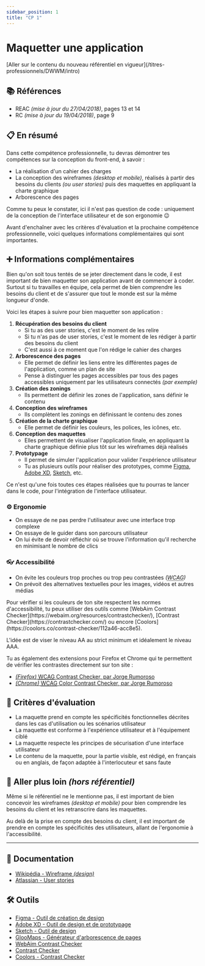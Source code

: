 ```yaml
---
sidebar_position: 1
title: "CP 1"
---
```



# Maquetter une application

<Admonition type="warning" title="Attention, tu es en train de consulter un référentiel expiré !">
[Aller sur le contenu du nouveau référentiel en vigueur](/titres-professionnels/DWWM/intro)
</Admonition>

## 📚 Références

- REAC _(mise à jour du 27/04/2018)_, pages 13 et 14
- RC _(mise à jour du 19/04/2018)_, page 9

## 📋 En résumé

Dans cette compétence professionnelle, tu devras démontrer tes compétences sur la conception du front-end, à savoir :

- La réalisation d'un cahier des charges
- La conception des wireframes _(desktop et mobile)_, réalisés à partir des besoins du clients _(ou user stories)_ puis des maquettes en appliquant la charte graphique
- Arborescence des pages

Comme tu peux le constater, ici il n'est pas question de code : uniquement de la conception de l'interface utilisateur et de son ergonomie 😉

Avant d'enchaîner avec les critères d'évaluation et la prochaine compétence professionnelle, voici quelques informations complémentaires qui sont importantes.

## ➕ Informations complémentaires

Bien qu'on soit tous tentés de se jeter directement dans le code, il est important de bien maquetter son application avant de commencer à coder.  
Surtout si tu travailles en équipe, cela permet de bien comprendre les besoins du client et de s'assurer que tout le monde est sur la même longueur d'onde.

Voici les étapes à suivre pour bien maquetter son application :

1. **Récupération des besoins du client**
    - Si tu as des user stories, c'est le moment de les relire
    - Si tu n'as pas de user stories, c'est le moment de les rédiger à partir des besoins du client
    - C'est aussi à ce moment que l'on rédige le cahier des charges
2. **Arborescence des pages**
    - Elle permet de définir les liens entre les différentes pages de l'application, comme un plan de site
    - Pense à distinguer les pages accessibles par tous des pages accessibles uniquement par les utilisateurs connectés _(par exemple)_
3. **Création des zonings**
    - Ils permettent de définir les zones de l'application, sans définir le contenu
4. **Conception des wireframes**
    - Ils complètent les zonings en définissant le contenu des zones
5. **Création de la charte graphique**
    - Elle permet de définir les couleurs, les polices, les icônes, etc.
6. **Conception des maquettes**
    - Elles permettent de visualiser l'application finale, en appliquant la charte graphique définie plus tôt sur les wireframes déjà réalisés
7. **Prototypage**
    - Il permet de simuler l'application pour valider l'expérience utilisateur
    - Tu as plusieurs outils pour réaliser des prototypes, comme [Figma](https://www.figma.com/fr-fr/), [Adobe XD](https://www.adobe.com/fr/products/xd.html), [Sketch](https://www.sketch.com/), etc.

Ce n'est qu'une fois toutes ces étapes réalisées que tu pourras te lancer dans le code, pour l'intégration de l'interface utilisateur.

### ⚙️ Ergonomie

- On essaye de ne pas perdre l'utilisateur avec une interface trop complexe
- On essaye de le guider dans son parcours utilisateur
- On lui évite de devoir réfléchir où se trouve l'information qu'il recherche en minimisant le nombre de clics

### 👓 Accessibilité

- On évite les couleurs trop proches ou trop peu contrastées _(<abbr title="Web Content Accessibility Guidelines">WCAG</abbr>)_
- On prévoit des alternatives textuelles pour les images, vidéos et autres médias

<Admonition type="info" title="Contrastes des couleurs">
Pour vérifier si les couleurs de ton site respectent les normes d'accessibilité, tu peux utiliser des outils comme [WebAim Contrast Checker](https://webaim.org/resources/contrastchecker/), [Contrast Checker](https://contrastchecker.com/) ou encore [Coolors](https://coolors.co/contrast-checker/112a46-acc8e5).

L'idée est de viser le niveau AA au strict minimum et idéalement le niveau AAA.

Tu as également des extensions pour Firefox et Chrome qui te permettent de vérifier les contrastes directement sur ton site :

- [_(Firefox)_ <abbr title="Web Content Accessibility Guidelines">WCAG</abbr> Contrast Checker, par Jorge Rumoroso](https://addons.mozilla.org/fr/firefox/addon/wcag-contrast-checker)
- [_(Chrome)_ <abbr title="Web Content Accessibility Guidelines">WCAG</abbr> Color Contrast Checker, par Jorge Rumoroso](https://chromewebstore.google.com/detail/wcag-color-contrast-check/plnahcmalebffmaghcpcmpaciebdhgdf)
</Admonition>

## 🎯 Critères d'évaluation

- La maquette prend en compte les spécificités fonctionnelles décrites dans les cas d'utilisation ou les scénarios utilisateur
- La maquette est conforme à l'expérience utilisateur et à l'équipement ciblé
- La maquette respecte les principes de sécurisation d'une interface utilisateur
- Le contenu de la maquette, pour la partie visible, est rédigé, en français ou en anglais, de façon adaptée à l'interlocuteur et sans faute

## 🤯 Aller plus loin _(hors référentiel)_

Même si le référentiel ne le mentionne pas, il est important de bien concevoir les wireframes _(desktop et mobile)_
pour bien comprendre les besoins du client et les retranscrire dans les maquettes.

Au delà de la prise en compte des besoins du client, il est important de prendre en compte les spécificités des utilisateurs,
allant de l'ergonomie à l'accessibilité.

---

## 🧠 Documentation

- [Wikipédia - Wireframe _(design)_](https://fr.wikipedia.org/wiki/Wireframe_(design))
- [Atlassian - User stories](https://www.atlassian.com/fr/agile/project-management/user-stories)

## 🛠️ Outils

- [Figma - Outil de création de design](https://www.figma.com/fr-fr/)
- [Adobe XD - Outil de design et de prototypage](https://www.adobe.com/fr/products/xd.html)
- [Sketch - Outil de design](https://www.sketch.com/)
- [GlooMaps - Générateur d'arborescence de pages](https://www.gloomaps.com/)
- [WebAim Contrast Checker](https://webaim.org/resources/contrastchecker/)
- [Contrast Checker](https://contrastchecker.com/)
- [Coolors - Contrast Checker](https://coolors.co/contrast-checker/112a46-acc8e5)
